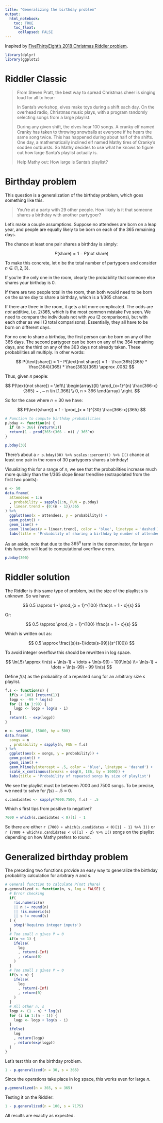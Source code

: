```yaml
---
title: "Generalizing the birthday problem"
output:
  html_notebook:
    toc: TRUE
    toc_float:
      collapsed: FALSE
---
```


Inspired by [FiveThirtyEight's 2018 Christmas Riddler problem](https://fivethirtyeight.com/features/santa-needs-some-help-with-math/).

```r
library(dplyr)
library(ggplot2)
```

# Riddler Classic

> From Steven Pratt, the best way to spread Christmas cheer is singing loud for all to hear:
>
> In Santa’s workshop, elves make toys during a shift each day. On the overhead radio, Christmas music plays, with a program randomly selecting songs from a large playlist.
>
> During any given shift, the elves hear 100 songs. A cranky elf named Cranky has taken to throwing snowballs at everyone if he hears the same song twice. This has happened during about half of the shifts. One day, a mathematically inclined elf named Mathy tires of Cranky’s sodden outbursts. So Mathy decides to use what he knows to figure out how large Santa’s playlist actually is.
>
> Help Mathy out: How large is Santa’s playlist?

# Birthday problem

This question is a generalization of the birthday problem, which goes something like this.

> You're at a party with 29 other people. How likely is it that someone shares a birthday with another partygoer?

Let's make a couple assumptions. Suppose no attendees are born on a leap year, and people are equally likely to be born on each of the 365 remaining days. 

The chance at least one pair shares a birthday is simply:

$$ P(\text{share}) = 1 - P(\text{not share}) $$

To make this concrete, let $n$ be the total number of partygoers and consider $n \in \{1, 2, 3\}$.

If you're the only one in the room, clearly the probability that someone else shares your birthday is 0.

If there are two people total in the room, then both would need to be born on the same day to share a birthday, which is a $1/365$ chance.

If there are three in the room, it gets a bit more complicated. The odds are *not* additive, i.e. $2/365$, which is the most common mistake I've seen. We need to compare the individuals not with you (2 comparisons), but with each other as well (3 total comparisons). Essentially, they all have to be born on different days.

For no one to share a birthday, the first person can be born on any of the 365 days. The second partygoer can be born on any of the 364 remaining days, and the third on any of the 363 days not already taken. These probabilities all multiply. In other words:

$$ P(\text{share}) = 1 - P(\text{not share}) = 1 - \frac{365}{365} * \frac{364}{365} * \frac{363}{365} \approx .0082 $$

Thus, given $n$ people:

$$ P(\text{not share}) = \left\{ 
  \begin{array}{ll}
    \prod_{x=1}^{n} \frac{366-x}{365} ~ , ~ n \in [1,366]
    \\ 0, n > 366
  \end{array}
\right. $$

So for the case where $n = 30$ we have:

$$ P(\text{share}) = 1 - \prod_{x = 1}^{30} \frac{366-x}{365} $$

```r
# Function to compute birthday probabilities
p.bday <- function(n) {
  if (n > 366) {return(1)}
  return(1 - prod(365:(366 - n)) / 365^n)
}
```
```r
p.bday(30)
```

There's about a `r p.bday(30) %>% scales::percent() %>% I()` chance at least one pair in the room of 30 partygoers shares a birthday!

Visualizing this for a range of $n$, we see that the probabilities increase much more quickly than the 1/365 slope linear trendline (extrapolated from the first two points):

```r
n <- 50
data.frame(
  attendees = 1:n
  , probability = sapply(1:n, FUN = p.bday)
  , linear.trend = {0:(n - 1)}/365
) %>%
  ggplot(aes(x = attendees, y = probability)) +
  geom_point() +
  geom_line() +
  geom_line(aes(y = linear.trend), color = 'blue', linetype = 'dashed') +
  labs(title = 'Probability of sharing a birthday by number of attendees')
```

As an aside, note that due to the $365^n$ term in the denominator, for large $n$ this function will lead to computational overflow errors.

```r
p.bday(300)
```

# Riddler solution

The Riddler is this same type of problem, but the size of the playlist $s$ is unknown. So we have:

$$ 0.5 \approx 1 - \prod_{x = 1}^{100} \frac{s + 1 - x}{s} $$

Or:

$$ 0.5 \approx \prod_{x = 1}^{100} \frac{s + 1 - x}{s} $$

Which is written out as:

$$ 0.5 \approx \frac{(s)(s-1)\dots(s-99)}{s^{100}} $$

To avoid integer overflow this should be rewritten in log space.

$$ \ln(.5) \approx \ln(s) + \ln(s-1) + \dots + \ln(s-99) - 100\ln(s) \\= \ln(s-1) + \dots + \ln(s-99) - 99 \ln(s) $$

Define $f(s)$ as the probability of a repeated song for an arbitrary size $s$ playlist.

```r
f.s <- function(s) {
  if(s < 100) {return(1)}
  logp <- -99 * log(s)
  for (i in 1:99) {
    logp <- logp + log(s - i)
  }
  return(1 - exp(logp))
}
```
```r
n <- seq(500, 15000, by = 500)
data.frame(
  songs = n
  , probability = sapply(n, FUN = f.s)
) %>%
  ggplot(aes(x = songs, y = probability)) +
  geom_point() +
  geom_line() +
  geom_hline(yintercept = .5, color = 'blue', linetype = 'dashed') +
  scale_x_continuous(breaks = seq(0, 1E6, by = 1000)) +
  labs(title = 'Probability of repeated songs by size of playlist')
```

We see the playlist must be between 7000 and 7500 songs. To be precise, we need to solve for $f(s) - .5 \approx 0$.

```r
s.candidates <- sapply(7000:7500, f.s) - .5
```

Which $s$ first tips from positive to negative?

```r
7000 + which(s.candidates < 0)[1] - 1
```

So there are either `r {7000 + which(s.candidates < 0)[1] - 1} %>% I()` or `r {7000 + which(s.candidates < 0)[1] - 2} %>% I()` songs on the playlist depending on how Mathy prefers to round.

# Generalized birthday problem

The preceding two functions provide an easy way to generalize the birthday probability calculation for arbitrary $n$ and $s$.

```r
# General function to calculate P(not share)
p.generalized <- function(n, s, log = FALSE) {
  # Error checking
  if(
    !is.numeric(n)
    || n != round(n)
    || !is.numeric(s)
    || s != round(s)
  ) {
    stop('Requires integer inputs')
  }
  # Too small n gives P = 0
  if(n <= 1) {
    ifelse(
      log
      , return(-Inf)
      , return(0)
    )
  }
  # Too small s gives P = 0
  if(s < n) {
    ifelse(
      log
      , return(-Inf)
      , return(0)
    )
  }
  # All other n, s
  logp <- (1 - n) * log(s)
  for (i in 1:(n - 1)) {
    logp <- logp + log(s - i)
  }
  ifelse(
    log
    , return(logp)
    , return(exp(logp))
  )
}
```

Let's test this on the birthday problem.

```r
1 - p.generalized(n = 30, s = 365)
```

Since the operations take place in log space, this works even for large $n$.

```r
p.generalized(n = 365, s = 365)
```

Testing it on the Riddler:

```r
1 - p.generalized(n = 100, s = 7175)
```

All results are exactly as expected.